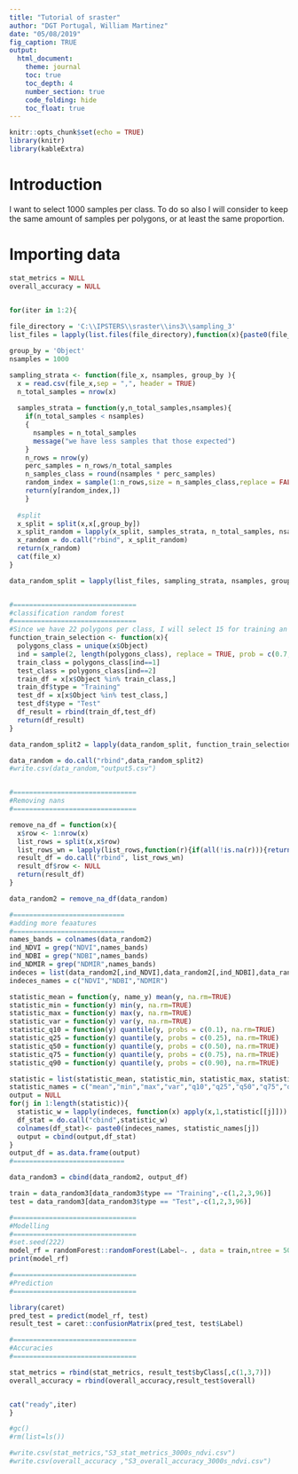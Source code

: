 ```yaml
---
title: "Tutorial of sraster"
author: "DGT Portugal, William Martinez"
date: "05/08/2019"
fig_caption: TRUE
output:
  html_document: 
    theme: journal
    toc: true
    toc_depth: 4
    number_section: true
    code_folding: hide
    toc_float: true
---
```


```r
knitr::opts_chunk$set(echo = TRUE)
library(knitr)
library(kableExtra)
```

# Introduction


I want to select 1000 samples per class. To do so also I will consider to keep the same amount of samples per polygons, or at least the same proportion.

# Importing data

```r

stat_metrics = NULL
overall_accuracy = NULL


for(iter in 1:2){
  
file_directory = 'C:\\IPSTERS\\sraster\\ins3\\sampling_3'
list_files = lapply(list.files(file_directory),function(x){paste0(file_directory,"\\",x)})

group_by = 'Object'
nsamples = 1000

sampling_strata <- function(file_x, nsamples, group_by ){
  x = read.csv(file_x,sep = ",", header = TRUE)
  n_total_samples = nrow(x)
  
  samples_strata = function(y,n_total_samples,nsamples){
    if(n_total_samples < nsamples)
    {
      nsamples = n_total_samples
      message("we have less samples that those expected")
    }
    n_rows = nrow(y)
    perc_samples = n_rows/n_total_samples
    n_samples_class = round(nsamples * perc_samples)
    random_index = sample(1:n_rows,size = n_samples_class,replace = FALSE)
    return(y[random_index,])
    }
  
  #split
  x_split = split(x,x[,group_by])
  x_split_random = lapply(x_split, samples_strata, n_total_samples, nsamples)
  x_random = do.call("rbind", x_split_random)
  return(x_random)
  cat(file_x)
}

data_random_split = lapply(list_files, sampling_strata, nsamples, group_by)


#===============================
#classification random forest
#===============================
#Since we have 22 polygons per class, I will select 15 for training an 7 for testing. 
function_train_selection <- function(x){
  polygons_class = unique(x$Object)
  ind = sample(2, length(polygons_class), replace = TRUE, prob = c(0.7,0.3))
  train_class = polygons_class[ind==1]
  test_class = polygons_class[ind==2]
  train_df = x[x$Object %in% train_class,]
  train_df$type = "Training"
  test_df = x[x$Object %in% test_class,]
  test_df$type = "Test"
  df_result = rbind(train_df,test_df)
  return(df_result)
}

data_random_split2 = lapply(data_random_split, function_train_selection)

data_random = do.call("rbind",data_random_split2)
#write.csv(data_random,"output5.csv")


#===============================
#Removing nans
#===============================

remove_na_df = function(x){
  x$row <- 1:nrow(x)
  list_rows = split(x,x$row)
  list_rows_wn = lapply(list_rows,function(r){if(all(!is.na(r))){return(r)}})
  result_df = do.call("rbind", list_rows_wn)
  result_df$row <- NULL
  return(result_df)
}

data_random2 = remove_na_df(data_random)

#============================
#adding more feaatures
#============================
names_bands = colnames(data_random2)
ind_NDVI = grep("NDVI",names_bands)
ind_NDBI = grep("NDBI",names_bands)
ind_NDMIR = grep("NDMIR",names_bands)
indeces = list(data_random2[,ind_NDVI],data_random2[,ind_NDBI],data_random2[,ind_NDMIR])
indeces_names = c("NDVI","NDBI","NDMIR")

statistic_mean = function(y, name_y) mean(y, na.rm=TRUE)
statistic_min = function(y) min(y, na.rm=TRUE)
statistic_max = function(y) max(y, na.rm=TRUE)
statistic_var = function(y) var(y, na.rm=TRUE)
statistic_q10 = function(y) quantile(y, probs = c(0.1), na.rm=TRUE)
statistic_q25 = function(y) quantile(y, probs = c(0.25), na.rm=TRUE)
statistic_q50 = function(y) quantile(y, probs = c(0.50), na.rm=TRUE)
statistic_q75 = function(y) quantile(y, probs = c(0.75), na.rm=TRUE)
statistic_q90 = function(y) quantile(y, probs = c(0.90), na.rm=TRUE)

statistic = list(statistic_mean, statistic_min, statistic_max, statistic_var, statistic_q10, statistic_q25, statistic_q50, statistic_q75, statistic_q90)
statistic_names = c("mean","min","max","var","q10","q25","q50","q75","q90")
output = NULL
for(j in 1:length(statistic)){
  statistic_w = lapply(indeces, function(x) apply(x,1,statistic[[j]]))
  df_stat = do.call("cbind",statistic_w)
  colnames(df_stat)<- paste0(indeces_names, statistic_names[j])
  output = cbind(output,df_stat)
}
output_df = as.data.frame(output)
#============================

data_random3 = cbind(data_random2, output_df)

train = data_random3[data_random3$type == "Training",-c(1,2,3,96)]
test = data_random3[data_random3$type == "Test",-c(1,2,3,96)]

#===============================
#Modelling
#===============================
#set.seed(222)
model_rf = randomForest::randomForest(Label~. , data = train,ntree = 500)
print(model_rf)

#===============================
#Prediction
#===============================

library(caret)
pred_test = predict(model_rf, test)
result_test = caret::confusionMatrix(pred_test, test$Label)

#===============================
#Accuracies
#===============================

stat_metrics = rbind(stat_metrics, result_test$byClass[,c(1,3,7)])
overall_accuracy = rbind(overall_accuracy,result_test$overall)


cat("ready",iter)
}

```


```r
#gc()
#rm(list=ls())

#write.csv(stat_metrics,"S3_stat_metrics_3000s_ndvi.csv")
#write.csv(overall_accuracy ,"S3_overall_accuracy_3000s_ndvi.csv")
```

